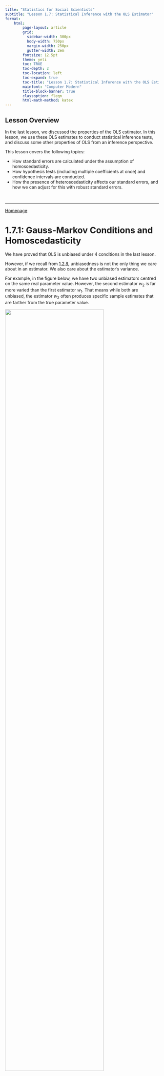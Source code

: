 ```yaml
---
title: "Statistics for Social Scientists"
subtitle: "Lesson 1.7: Statistical Inference with the OLS Estimator"
format:
    html:
        page-layout: article
        grid:
          sidebar-width: 300px
          body-width: 750px
          margin-width: 250px
          gutter-width: 2em
        fontsize: 12.5pt
        theme: yeti
        toc: TRUE
        toc-depth: 2
        toc-location: left
        toc-expand: true
        toc-title: "Lesson 1.7: Statistical Inference with the OLS Estimator"
        mainfont: "Computer Modern"
        title-block-banner: true
        classoption: fleqn
        html-math-method: katex
---
```


::: callout-note
## Lesson Overview

In the last lesson, we discussed the properties of the OLS estimator. In this lesson, we use these OLS estimates to conduct statistical inference tests, and discuss some other properties of OLS from an inference perspective.

This lesson covers the following topics:

-   How standard errors are calculated under the assumption of homoscedasticity.
-   How hypothesis tests (including multiple coefficients at once) and confidence intervals are conducted.
-   How the presence of heteroscedasticity affects our standard errors, and how we can adjust for this with robust standard errors.
:::

<br />

------------------------------------------------------------------------

[Homepage](https://statsnotes.github.io)

# 1.7.1: Gauss-Markov Conditions and Homoscedasticity

We have proved that OLS is unbiased under 4 conditions in the last lesson.

However, if we recall from [1.2.8](https://statsnotes.github.io/theory/2.html#properties-of-estimators), unbiasedness is not the only thing we care about in an estimator. We also care about the estimator's variance.

For example, in the figure below, we have two unbiased estimators centred on the same real parameter value. However, the second estimator $w_2$ is far more varied than the first estimator $w_1$. That means while both are unbiased, the estimator $w_2$ often produces specific sample estimates that are farther from the true parameter value.

![](images/clipboard-4236264762.png){fig-align="center" width="80%"}

Luckily, the Gauss-Markov Theorem does not stop at unbiasedness. With an additional condition (homoscedasticity), we can determine that OLS is not only unbiased, but the linear estimator with the least variance:

::: callout-tip
## Definition: Gauss-Markov Theorem

The Gauss-Markov Theorem states that under 5 conditions, the OLS estimator is the Best Linear Unbiased Estimator (BLUE) for $\beta_1$, being the unbiased linear estimator with the least variance.

-   **SLR.1/MLR.1 (Linearity in Parameters)**: The parameters of the model are linear.
-   **SLR.2/MLR.2 (Random Sampling)**: All observations in our sample are randomly sampled from the population.
-   **SLR.3/MLR.3 (Sample Variation in** $x$**/ No Perfect Multicollinearity)**: $Var(x) ≠ 0$, and no perfect correlation between explanatory variables.
-   **SLR.4/MLR.4 (Zero Conditional Mean)**. The error term $u$ has an expectation of 0, given any value of the explanatory variables.
-   **SLR.5/MLR.5 (Homoscedasticity)**: The error term has the same variance given any value of $x$.
:::

<br />

But what does this new condition of homoscedasticity mean?

Mathematically, homoscedasticity is defined as:

$$
Var(u|x_1, \dots, x_k) = \sigma^2 \text{ for all } x
$$

-   Of course, for simple linear regression, there is only one $x$, so the condition is $Var(u|x) = \sigma^2$.

First of all, what even is the variance $Var(u)$ representing? It is the variance of the "errors" of our error term $u_i$, which is also a random variable. The figure below displays this, with the green lines representing the distribution of $u_i$.

![](images/clipboard-3513031173.png){fig-align="center" width="90%"}

In the figure above, you can see the variance (spread) of the error term $u_i$'s distribution is consistent, no matter the value of $x$. This means that homoscedasticity is met.

When $Var(u)$ is not constant (and changes with the value of $x$), we have **heteroscedasticity**.

The best way to identify if this assumption is met is to look at a plot of the residuals (errors). If the variance in the residuals is constnant, we have homoscedasticity. If not, we have heteroscedasticity.

![](images/clipboard-1713529842.png){fig-align="center" width="100%"}

In the figure above, we can see on the left chart, the variance of the residuals is clearly smaller when $x$ is lower, and the variance of the residuals is larger when $x$ is higher. That is a clear violation of the homoscedasticity assumption.

-   NOTE: heteroscedasticity (failure to meet SLR.5 homoscedasticity) does not bias OLS estimates. It only determines if OLS has the lowest variance of unbiased linear estimators.

<br />

<br />

------------------------------------------------------------------------

[Homepage](https://statsnotes.github.io)

# 1.7.2: Variance of OLS Estimates in Simple Linear Regression

Assuming Homoscedasticity is met, we know $Var(u|x) = \sigma^2$.

-   When homoscedasticity is not met, nothing in this section applies. See [1.7.7](https://statsnotes.github.io/theory/7.html#robust-standard-errors-for-bivariate-regression) for more information on how to do estimates when this is violated.

What is variance? From [1.1.5](https://statsnotes.github.io/theory/1.html#variance-and-standard-deviation), we know that the formula for variance is:

$$
E(x - \mu)^2
$$

We know from SLR.4 Zero-Conditional Mean assumption that $E(u|x) = 0$. Thus, we can use that to calculate the variance $Var(u|x)$ using the variance formula:

$$
\begin{split}
Var(u|x) = \sigma^2 & = E[ \ ((u|x) - E(u|x))^2 \ ] \\
& = E((u|x) - 0)^2 \\
& = E[(u|x)^2] \\
& = E(u^2 |x)
\end{split}
$$

And since by homoscedasticity, we know variance does not depend on $x$, so $Var(u|x) = Var(u)$. Thus, we also know that:

$$
E(u^2|x) = E(u^2) = \sigma^2
$$

<br />

Remember when we were proving unbiasedness of OLS in [1.6.3](https://statsnotes.github.io/theory/6.html#proof-of-ols-unbiasedness-in-simple-linear-regression), we got to this stage:

$$
\hat\beta_1 = \beta_1 + \sum\limits_{i=1}^n w_i u_i
$$

-   Where $w_i = \frac{x_i - \bar{x}}{\sum (x_i - \bar{x})^2}$, which is a function of random variable $x$.
-   We could also write $w_i$ as $\frac{x_i - \bar{x}}{SST_x}$ (where $SST_x$ is total sum of squares for $x$).

We know that $\beta_1$ is a constant (the true value in the population), so that never changes. Thus, it cannot be the variance in $\hat\beta_1$. Thus, $\sum w_i u_i$ is the variance in $\hat\beta_1$.

$$
\begin{split}
Var(\hat\beta_1|x) & = Var\left( \sum\limits_{i=1}^n w_i u_i \bigg| x\right) \\
& = \sum\limits_{i=1}^n Var(w_i u_i | x) \\
& = \sum\limits_{i=1}^n w_i^2 Var(u_i | x)
\end{split}
$$

And given SLR.2 Random Sampling (see [1.6.2](https://statsnotes.github.io/theory/6.html#unbiasedness-of-ols-under-the-gauss-markov-theorem)), we know $Var(u_i | x)$ is also equal to $Var(u_i|x_i)$. Thus:

$$
Var(\hat\beta_1|x) = \sum\limits_{i=1}^n w_i^2 Var(u_i | x_i)
$$

And using SLR.5 homoscedasticity, we know $Var(u|x) = \sigma^2$ and is constant, thus:

$$
\begin{split}
Var(\hat\beta_1 | x) & = \sum\limits_{i=1}^n w_i^2 Var(u_i | x_i) \\
& = \sum\limits_{i=1}^n w_i^2 \sigma^2 \\
& = \sigma^2 \sum\limits_{i=1}^n w_i^2
\end{split}
$$

Remember, $w_i$ is its own function of $x$, where $w_i = \frac{x_i - \bar{x}}{\sum (x_i - \bar{x})^2}$, or can be written as $\frac{x_i - \bar{x}}{SST_x}$ (see [1.6.3](https://statsnotes.github.io/theory/6.html#proof-of-ols-unbiasedness-in-simple-linear-regression) for derivation).

We have $\sum w_i^2$ in our final equation, and we can do some quick algebra to rearrange it (note, if you are not familiar with SST, see [1.4.6](https://statsnotes.github.io/theory/4.html#r-squared-and-goodness-of-fit)):

$$
\begin{split}
\sum\limits_{i=1}^n w_i^2 & = \sum\limits_{i=1}^n \frac{(x_i - \bar{x})^2}{(SST_x)^2} \\
& = \frac{\sum_{i=1}^n(x_i - \bar x)^2}{(SST_x)^2} \\
& = \frac{SST_x}{(SST_x)^2} \\
& = \frac{1}{SST_x}
\end{split}
$$Thus, we can plug that in to get our final variance of $\hat\beta_1$ formula:

$$
\begin{split}
Var(\hat\beta|x) & = \sigma^2 \sum\limits_{i=1}^n w_i^2 \\
& = \sigma^2 \frac{1}{SST_x} \\
& = \frac{\sigma^2}{SST_x}
\end{split}
$$

Thus, that is the variance of our OLS estimator $\hat\beta_1$, and also the variance of the sampling distribution of $\hat\beta_1$.

-   This is only the case if SLR.5 homoscedasticity assumption holds. It is not valid if the assumption is not met. See [1.7.7](https://statsnotes.github.io/theory/7.html#robust-standard-errors-for-bivariate-regression) for more information on how to do estimates when this is violated.
-   One might notice we calculated $Var(\hat\beta_1|x)$, not $Var(\hat\beta_1)$. However, this does not matter, since our final formula does not depend on the value of $x$ (from homoscedasticity, we know $\sigma^2$ is independent of $x$, and also $SST_x$ is constant no matter the specific value of $x$ as it includes all values of $x$).

There is one issue: we know that $\sigma^2 = E(u^2)$ (see earlier in the section). However, we do not actually know the value of $E(u^2)$! Remember, that is the error term $u$ - while we only know the residual term $\hat u$.

<br />

<br />

------------------------------------------------------------------------

[Homepage](https://statsnotes.github.io)

# 1.7.3: Standard Errors in Simple Linear Regression

We know, as shown in the last section, that the variance of the sampling distribution is:

$$
Var(\hat\beta) = \frac{\sigma^2}{SST_x}
$$

If we want the standard deviation of the sampling distribution, we simply take the square root:

$$
sd(\hat\beta_1) = \frac{\sigma}{\sqrt{SST_x}}
$$

There is one issue: we know that $\sigma^2 = E(u^2)$ (see previous section for proof). However, we do not actually know the value of $E(u^2)$! Remember, that is the error term $u$ - while we only know the residual term $\hat u$.

So, what we can do is well, simply replace $u$ with its estimate, $\hat u$.

-   Recall that $u_i = y_i - \beta_0 - \beta_1 x_i$
-   And $\hat u_i = y_i - \hat\beta_0 - \hat\beta_1 x_i$.

So naturally, instead of $\sigma^2 = E(u^2)$, we could estimate it with $E(\hat u^2)$. Mathematically:

$$
\begin{split}
\hat\sigma^2 = E(\hat u^2) & = \frac{1}{n} \sum\limits_{i=1}^n \hat u_i^2 \\
& = SSR/n
\end{split}
$$

-   Where $SSR$ is the square sum of residuals (see [1.4.6](https://statsnotes.github.io/theory/4.html#r-squared-and-goodness-of-fit) for more details).

However, there is an issue with this estimate of $\sigma^2$. It is biased - the expected value is actually slightly less than $\sigma^2$.

We will not prove this mathematically, but this bias is because OLS imposes two conditions on its estimation process (that we discussed in [1.6.1](https://statsnotes.github.io/theory/6.html#residuals-and-properties-of-ols-estimator)):

$$
\begin{split}
& \sum\limits_{i=1}^n \hat u_i = 0 \\
& \sum\limits_{i=1}^n x_i \hat u_i = 0
\end{split}
$$

-   The actual error term $u_i$ (not the OLS residuals $\hat u_i$) do not have these restrictions.

We can adjust the estimator to be more accurate by including a degrees of freedom adjustment. So, instead of $SSR/n$, we can do $SSR/(n-2)$. Thus, our estimator for $\sigma^2$ is:

$$
\hat\sigma^2 = \frac{SSR}{n-2} = \frac{\sum_{i=1}^n \hat u_i^2}{n-2}
$$

With that estimate of $\sigma^2$, we can plug it back into our formula for the standard deviation of $\hat\beta_1$.

-   We call this standard deviation the standard error (as discussed in [1.2.3](https://statsnotes.github.io/theory/2.html#uncertainty-in-estimates-and-sampling-distributions))

$$
\widehat{se}(\hat\beta_1) = \frac{\hat\sigma}{\sqrt{SST_x}}
$$

::: callout-tip
## Definition: Standard Errors for Simple Linear Regression

The standard error for the coefficient $\hat\beta_1$ from an OLS estimator in a simple linear regression is:

$$
\widehat{se}(\hat\beta_1) = \frac{\hat\sigma}{\sqrt{SST_x}}
$$

Where $\hat\sigma$ is defined as:

$$
\hat\sigma = \sqrt{\frac{SSR}{n-2}} = \sqrt{\frac{\sum_{i=1}^n \hat u_i^2}{n-2}}
$$

And where $SST_x$ is defined as:

$$
SST_x = \sum_{i=1}^n(x_i - \bar x)^2
$$
:::

When homoscedasticity is not met, this standard error is invalid. See [1.7.7](https://statsnotes.github.io/theory/7.html#robust-standard-errors-for-bivariate-regression) for more information on how to do estimates when this is violated.

<br />

<br />

------------------------------------------------------------------------

[Homepage](https://statsnotes.github.io)

# 1.7.4: Standard Errors in Multiple Linear Regression

Now, we will do the same exercise, but for multiple linear regression.

Assuming homoscedasticity is met, we know $Var(u|x_1, \dots, x_k) = \sigma^2$.

-   When homoscedasticity is not met, nothing in this section applies. See [1.7.8](https://statsnotes.github.io/theory/7.html#robust-standard-errors-for-multiple-regression) for more information on how to do estimates when this is violated.

Let us find the variance of OLS estimates (we will use $\hat\beta_1$ for simplicity, but this applies to any other coefficient $\hat\beta_1 , \dots, \hat\beta_k$. In proving unbiasedness of OLS in [1.6.4](https://statsnotes.github.io/theory/6.html#proof-of-ols-unbiasedness-in-multiple-linear-regression-1), we got to this stage:

$$
\hat\beta_1 = \beta_1 + \frac{\sum_{i=1}^n \widetilde{r_{1i}} u_i}{\sum_{i=1}^n \widetilde{r_{1i}}^2}
$$

We know that $\beta_1$ is a constant (the true value in the population), so that never changes. Thus, it cannot be the variance in $\hat\beta_1$. Thus, the second part is the variance in $\hat\beta_1$.

Let us define $w_i$ as following, as a function of $x_1, \dots, x_k$:

$$
w_i = \frac{\widetilde{r_{1i}}}{\sum_{i=1}^n\widetilde{r_{1i}}^2}
$$

This allows us to write $\hat\beta_1$ as:

$$
\hat\beta_1 = \beta_1 + \sum\limits_{i=1}^nw_i u_i
$$

<br />

Thus, we can proceed in the same way as the simple linear regression case (see [1.7.2](https://statsnotes.github.io/theory/7.html#variance-of-ols-estimates-in-simple-linear-regression) for more details):

$$
\begin{split}
Var(\hat\beta_1|x_1, \dots, x_k) & = Var\left( \sum\limits_{i=1}^nw_i u_i \biggr|x_1, \dots ,x_k \right) \\ & = \sum\limits_{i=1}^n Var(w_i u_i | x_1, \dots, x_k) \\
& = \sum\limits_{i=1}^n w_i^2 \ Var(u_i | x_1, \dots, x_k) \\
& = \sum\limits_{i=1}^n w_i^2 \sigma^2 \\
& = \sigma^2 \sum\limits_{i=1}^n w_i^2
\end{split}
$$

Now, plugging back in $w_i$, we get:

$$
\begin{split}
Var(\hat\beta_1|x_1, \dots, x_k) & = \sigma^2 \sum\limits_{i=1}^n w_i^2 \\
& = \sigma^2 \sum_{i=1}^n \left( \frac{\widetilde{r_{1i}}}{\sum_{i=1}^n\widetilde{r_{1i}}^2} \right) \\
& = \sigma^2 \frac{\sum_{i=1}^n \widetilde{r_{1i}}}{\sum_{i=1}^n\widetilde{r_{1i}}^2} \\
& = \frac{\sigma^2}{\sum_{i=1}^n \widetilde{r_{1i}}^2}
\end{split}
$$

And assuming homoscedasticity (where $Var(\hat\beta_1)$ does not depend on $x_1, \dots, x_k$, we thus know:

$$
Var(\hat\beta_1) = \frac{\sigma^2}{\sum_{i=1}^n \widetilde{r_{1i}}^2}
$$

-   When homoscedasticity is not met, this is not valid. See [1.7.8](https://statsnotes.github.io/theory/7.html#robust-standard-errors-for-multiple-regression) for more information on how to do estimates when this is violated.

<br />

However, just like we mentioned in [1.7.3](https://statsnotes.github.io/theory/7.html#standard-errors-in-simple-linear-regression), the real value of $\sigma^2$ of a regression not calculable. This is an issue because our variance formula has $\sigma^2$ in the numerator.

Just like in simple linear regression (see [1.7.3](https://statsnotes.github.io/theory/7.html#standard-errors-in-simple-linear-regression)), we can estimate $\sigma^2$ by using the residual term $\hat u_i$ with a degrees of freedom adjustment.

$$
\hat\sigma^2 = \frac{SSR}{n-k-1} = \frac{\sum_{i=1}^n \hat u_i^2}{n-k-1}
$$

-   Where $n$ is the number of observations in our sample data.
-   Where $k$ is the number of explanatory variables in our model.

Thus, with this estimate, we can calculate the **standard errors** (square root of variance) of our estimates of coefficients $\hat\beta_j$.

::: callout-tip
## Definition: Standard Errors for Multiple Linear Regression

The standard error for the coefficient $\hat\beta_j$ from an OLS estimator in multiple linear regression is:

$$
\widehat{se}(\hat\beta_j) = \frac{\hat\sigma}{\sqrt{\sum_{i=1}^n \widetilde{r_{1i}}^2}}
$$

-   We will never calculate this by hand, we will use a statistical software to do this.

Where $\hat\sigma$ is defined as:

$$
\hat\sigma = \sqrt{\frac{SSR}{n-k-1}} = \sqrt{\frac{\sum_{i=1}^n \hat u_i^2}{n-k-1}}
$$
:::

When homoscedasticity is not met, this is not valid. See [1.7.8](https://statsnotes.github.io/theory/7.html#robust-standard-errors-for-multiple-regression) for more information on how to do estimates when this is violated.

<br />

Notice how the denominator contains $\sum\widetilde{r_{1i}}^2$. That means, the smaller $\sum\widetilde{r_{1i}}^2$ is, the larger the variance is.

-   $\sum\widetilde{r_{1i}}^2$ is smaller when our explanatory variable of interest $x_1$ is highly correlated with another explanatory variable, since $\widetilde{r_{1i}}^2$ represents the part of $x_1$ that is uncorrelated with other explanatory variables.
-   This means that if we have highly correlated explanatory variables, our variance will in our OLS estimates will be high.

This is something important to think about when choosing explanatory variables. We want to include all confounding variables, but highly correlated confounders will make our variance very high for our estimates.

-   One way of dealing with this is dimensional reduction techniques, which we will discuss in Part III of the guide dealing with multivariate analysis.

<br />

<br />

------------------------------------------------------------------------

[Homepage](https://statsnotes.github.io)

# 1.7.5: Statistical Inference in Simple Linear Regression

In the last few sections, we calculated the standard error of OLS estimates of $\hat\beta_j$.

If we remember from [Lesson 1.2](https://statsnotes.github.io/theory/2.html), the standard error is a measurement of uncertainty, and allows us to conduct statistical inference tests, such as hypothesis testing and confidence intervals.

-   Note: the statistical tests are only really useful if we are comfortable with the assertion that OLS is unbiased - or in other words, they are only really useful if the first 4 Gauss-Markov conditions are met.

<br />

### Hypothesis Testing

Hypothesis testing follows the same procedure as outlined in [1.2.5](https://statsnotes.github.io/theory/2.html#intuition-of-hypothesis-testing) and [1.2.6](https://statsnotes.github.io/theory/2.html#implementing-a-hypothesis-test). Reread these sections to understand the intuition.

In regression, our typical null hypotheses is that there is no relationship between $x_j$ and $y$, and our alternate hypothesis is that there is a relationship between $x_j$ and $y$. Thus, our hypotheses are:

$$
\begin{split}
& H_0 : \beta_j = 0 \\
& H_1: \beta_j ≠ 0
\end{split}
$$

Now, we calculate a t-test statistic:

$$
t = \frac{\hat\beta_j - 0}{\widehat{se}(\hat\beta_j)}
$$

-   Where the 0 represents the null hypothesis value. If you have any other null hypothesis value, change the 0 to your hypothesis value.

Now, we will consult a t-distribution (not a normal distribution) to calculate the p-values.

-   We use a t-distribution, not a normal distribution, even if we have met the central limit theorem (see [1.2.4](https://statsnotes.github.io/theory/2.html#central-limit-theorem) if you do not know what the central limit theorem is).

-   The reason we do this is because our estimate of variance $\hat\sigma^2$ is not exactly the same as the true variance $\sigma^2$, and the t-distribution better accounts for this issue.

Once we have obtained our p-values from the t-distribution, we can interpret the p-values as follows:

::: callout-tip
## Interpretation of p-Values for Regression

The p-value is the probability of getting a test statistic equally or more extreme than the one we got with our sample estimate $\hat\beta_j$, given the null hypothesis is true.

-   If $p<0.05$, we believe the probability of the null hypothesis is low enough, such that we reject the null hypothesis (that there is no relationship between $x_j$ and $y$), and conclude our alternate hypothesis (that there is a relationship between $x_j$ and $y$).

-   If $p>0.05$, we cannot reject the null hypothesis, and cannot reject that there is no relationship between $x_j$ and $y$.
:::

::: callout-warning
## Warning!

Note how I have been using the word **relationship**, not causal effect.

Causality is not established through estimators, it is established through a strong experimental design (which we will cover in part II of the course).
:::

<br />

### Confidence Intervals

We can also create confidence intervals of plausible true $\beta_j$ values from the population, given our estimate $\hat\beta_1$. The intuition is the same as discussed in [1.2.7](https://statsnotes.github.io/theory/2.html#confidence-intervals).

Just like previously discussed in [1.2.7](https://statsnotes.github.io/theory/2.html#confidence-intervals), the 95% confidence interval has the bounds:

$$
\hat\beta_j - 1.96 \widehat{se}(\hat\beta_1), \ \hat\beta_j + 1.96 \widehat{se}(\hat\beta_1)
$$

::: callout-tip
## Interpretation of Confidence Intervals

The confidence interval means that under repeated sampling and estimating $\hat\beta_j$, 95% of the confidence intervals we construct will include the true $\beta_j$ value in the population.
:::

::: callout-warning
## Interpretation Warning!

It is very important to note that confidence intervals do not mean a 95% probability that the true $\beta_j$ is within any specific confidence interval we calculated.

We cannot know based on one confidence interval, whether it covers or does not cover the true $\beta_j$.

The correct interpretation is that over many samples from the same population, we would expect 95% of our confidence intervals to contain the true $\beta_j$ value.
:::

<br />

<br />

------------------------------------------------------------------------

[Homepage](https://statsnotes.github.io)

# 1.7.7: Robust Standard Errors for Bivariate Regression

MLR.5 Homoscedasticity states that $Var(u|x_1, \dots x_k) = \sigma^2$.

-   Or in other words, no matter the value of $x_1, \dots, x_k$, the variance of the error term is constant at $\sigma^2$.

When this is violated (so when the values of the explanatory variables effect the variance of the error term), we have **heteroscedasticity**.

-   We provided graphical examples of homoscedasticity in [1.7.1](https://statsnotes.github.io/theory/7.html#gauss-markov-conditions-and-homoscedasticity). This is useful to know how to identify heteroscedasticity.

When MLR.5 Homoscedasticity is violated, the OLS estimator is still unbiased, however, it is no longer the unbiased linear estimator with the least variance.

More importantly for us however, is that heteroscedasticity invalidates the variance and standard error formulas we have calculated earlier.

<br />

Let us calculate these standard errors under heteroscedasticity. For simplicity, consider the bivariate regression:

$$
y_i = \beta_0 + \beta_1 x_i + u_i
$$

However, without MLR.5 Homoscedasticity, variance $Var(u|x)$ is no longer constant at $\sigma^2$. Instead, $Var(u|x)$ varies depending on the value of $x$. Let us define the variance as:

$$
Var(u_i|x_i) = \sigma_i^2
$$

-   Where $\sigma^2_1$ is the error term variance for $x_1$, and $\sigma_2^2$ is the error term variance for $x_2$, and so on $\sigma_3^2, \dots, \sigma_n^2$.

Then, recalling from the start of [1.7.2](https://statsnotes.github.io/theory/7.html#variance-of-ols-estimates-in-simple-linear-regression), we have the following formula for the simple linear regression $\hat\beta_1$ estimate:

$$
\hat\beta_1 = \beta_1 + \sum_{i=1}^nw_i u_i
$$

-   Where $w_i = \frac{x_i - \bar x}{\sum(x_i - \bar x)^2}$, which is a function of random variable $x$.
-   We could also write $w_i$ as $\frac{x_i - \bar x}{SST_x}$.

We know that $\beta_1$ is a constant (the true value in the population), so that never changes. Thus, it cannot be the variance in $\hat\beta_1$. Thus, the second part is the variance in $\hat\beta_1$. Thus:

$$
\begin{split}
Var(\hat\beta_1|x) & = Var \left( \sum\limits_{i=1}^n w_i u_i \biggr| x \right) \\
& = \sum\limits_{i=1}^n Var(w_i u_i |x) \\
& = \sum\limits_{i=1}^n w_i^2 \ Var (u_i | x) \\
& = \sum\limits_{i=1}^nw_i^2 \ Var(u_i|x_i) \\
& = \sum\limits_{i=1}^n w_i^2 \sigma_i^2
\end{split}
$$

Now, plugging back $w_i$ in, we get:

$$
\begin{split}
Var(\hat\beta_1|x) & = \sum\limits_{i=1}^n w_i^2 \sigma_i^2 \\
& = \sum\limits_{i=1}^n \left(\frac{x_i - \bar x}{SST_x} \right)^2 \sigma^2_i \\
& = \frac{\sum_{i=1}^n (x_i - \bar x)^2 \sigma^2_i}{SST_x^2}
\end{split}
$$

Of course, just like with homoscedasticity, we do not know $\sigma_i^2$, and have to estimate it with $\hat u$. We do not need a degrees of freedom adjustment in this case. Thus, our estimate of variance is:

$$
\widehat{Var}(\hat\beta_1|x) = \frac{\sum_{i=1}^n (x_i - \bar x)^2 \hat u^2_i}{SST_x^2}
$$

And thus, the standard error (square root of variance) of our estimate $\hat\beta_1$ under homoscedasticity is the square root of our estimate of variance.

::: callout-tip
## Definition: Robust Standard Error for Bivariate Regression

The heteroscedasticity-robust standard error for $\hat\beta_1$ in bivariate regression is:

$$
\widehat{se}(\hat\beta_1|x) = \sqrt{\frac{\sum_{i=1}^n (x_i - \bar x)^2 \hat u^2_i}{SST_x^2}}
$$

-   Where SST is the total sum of squares $SST = \sum(y_i - \bar y)^2$.
:::

We can use these robust standard errors to conduct hypothesis testing and confidence intervals as normal.

Nowadays, it is typical to use heteroscedasticity-robust standard errors as default, and only using normal standard errors if we can prove homoscedasticity is met.

<br />

<br />

------------------------------------------------------------------------

[Homepage](https://statsnotes.github.io)

# 1.7.8: Robust Standard Errors for Multiple Regression

Let us do the same as the last section, but for multiple regression.

Without MLR.5 Homoscedasticity, variance $Var(u|x)$ is no longer constant at $\sigma^2$. Instead, $Var(u|x)$ varies depending on the value of $x$. Let us define the variance as:

$$
Var(u_i|x_{1i}, \dots, x_{ki}) = \sigma_i^2
$$

Let us find the variance of OLS estimates (we will use $\hat\beta_1$ for simplicity, but this applies to any other coefficient $\hat\beta_1 , \dots, \hat\beta_k$. In proving unbiasedness of OLS in [1.6.4](https://statsnotes.github.io/theory/6.html#proof-of-ols-unbiasedness-in-multiple-linear-regression-1), we got to this stage:

$$
\hat\beta_1 = \beta_1 + \frac{\sum_{i=1}^n \widetilde{r_{1i}} u_i}{\sum_{i=1}^n \widetilde{r_{1i}}^2}
$$

We know that $\beta_1$ is a constant (the true value in the population), so that never changes. Thus, it cannot be the variance in $\hat\beta_1$. Thus, the second part is the variance in $\hat\beta_1$.

Let us define $w_i$ as following, as a function of $x_1, \dots, x_k$:

$$
w_i = \frac{\widetilde{r_{1i}}}{\sum_{i=1}^n\widetilde{r_{1i}}^2}
$$

This allows us to write $\hat\beta_1$ as:

$$
\hat\beta_1 = \beta_1 + \sum\limits_{i=1}^nw_i u_i
$$

<br />

Thus, we can proceed in the same way as the simple linear regression case in the last section.

$$
\begin{split}
Var(\hat\beta_1|x_1, \dots, x_k) & = Var\left( \sum\limits_{i=1}^nw_i u_i \biggr|x_1, \dots ,x_k \right) \\ & = \sum\limits_{i=1}^n Var(w_i u_i | x_1, \dots, x_k) \\
& = \sum\limits_{i=1}^n w_i^2 \ Var(u_i | x_1, \dots, x_k) \\
& = \sum\limits_{i=1}^n w_i^2 \sigma^2_i
\end{split}
$$

Now, plugging back in $w_i$, we get:

$$
\begin{split}
Var(\hat\beta_1|x) & = \sum\limits_{i=1}^n w_i^2 \sigma_i^2 \\
& = \sum\limits_{i=1}^n \left(\frac{\widetilde{r_{1i}}}{\sum_{i=1}^n\widetilde{r_{1i}}^2} \right)^2 \sigma^2_i \\
& = \frac{\sum_{i=1}^n \widetilde{r_{1i}}^2 \sigma^2_i}{\sum_{i=1}^n\widetilde{r_{1i}}^2}
\end{split}
$$

Of course, just like before, we do not know $\sigma_i^2$, and have to estimate it with $\hat u$. Thus, our estimate of variance is:

$$
\widehat{Var}(\hat\beta_1) = \frac{\sum_{i=1}^n \widetilde{r_{1i}}^2 \hat u_i^2}{\sum_{i=1}^n\widetilde{r_{1i}}^2}
$$

And thus, the standard error (square root of variance) of our estimate $\hat\beta_1$ under homoscedasticity is the square root of our estimate of variance.

-   This can be generalised to any other coefficient $\hat\beta_1, \dots, \hat\beta_k$.

::: callout-tip
## Definition: Robust Standard Error for Multiple Regression

The heteroscedasticity-robust standard error for $\hat\beta_1$ in multiple regression is:

$$
\widehat{se}(\hat\beta_j) = \sqrt{\frac{\sum_{i=1}^n \widetilde{r_{ji}}^2 \hat u^2_i}{\sum_{i=1}^n\widetilde{r_{ji}}^2}}
$$
:::

We can use these robust standard errors to conduct hypothesis testing and confidence intervals as normal.

Nowadays, it is typical to use heteroscedasticity-robust standard errors as default, and only using normal standard errors if we can prove homoscedasticity is met.

<br />

<br />

------------------------------------------------------------------------

[Homepage](https://statsnotes.github.io)

# Implementation in R

```r
dta <- readRDS('data/data1.rds')
```

## Hypothesis Testing with Homoscedasticity

To conduct hypothesis testing in a regression, we can use the *feols()* function from the package *fixest*, or we can use the base-R function *lm()*.

-   The syntax is the same for both (at least for now).
-   The *feols()* function is often used because it can incorporate heteroscedasticity-robust standard errors (see the next section), as well as other techniques in econometrics.

For the *feols()* function, we will need the *fixest* package. Make sure to install it if you have not previously (google how to install R-packages if needed).

```r
library(fixest)
```

<br />

**Syntax:**

For the *feols()* function, the syntax is as follows:

```r
model <- feols(y ~ x1 + x2 + x3, data = mydata)
summary(model)
```

-   Replace *model* with any name you want to store your regression model in.
-   Replace *y* with your outcome variable name, and *x1, x2, x3* with your explanatory variable name.
-   You can add more explanatory variables by adding + signs and *x4 + x5 ...* and so on. You can also remove explanatory variables down to only 1.
-   Replace *mydata* with the name of your dataframe.

The *lm()* function has the exact same syntax for simple linear regression, except that we replace *feols()* with *lm()*:

```r
model <- lm(y ~ x1 + x2 + x3, data = mydata)
summary(model)
```

<br />

**Example:**

Let us run a regression with outcome variable *immatt* (attitude towards immigrants), explanatory variables *age* and *educ* (years of education), from the dataframe called *dta*:

```r
my_model <- feols(immatt ~ age + educ, data = dta)
summary(my_model)
```

We can see the following output:

-   In the estimate column, we get our intercept estimate $\hat\beta_0$, and our explanatory variables coefficient estimates $\hat\beta_1$ and $\hat\beta_2$.
-   In the standard error column, we get our standard error of our sample estimates.
-   In the t-value column, we get our t-values for our sample estimates.
-   In the p-value column, we get our p-values for our sample estimates. Any asterisks \* indicate statistical significance.

The result is similar with *lm()*:

```r
my_model <- lm(immatt ~ age + educ, data = dta)
summary(my_model)
```

<br />

## Hypothesis Testing with Heteroscedasticity

To conduct hypothesis testing with robust standard errors, we must use the *feols()* function from the package *fixest* (no *lm()* function).

For the *feols()* function, we will need the *fixest* package. Make sure to install it if you have not previously (google how to install R-packages if needed).

```r
library(fixest)
```

<br />

**Syntax:**

For the *feols()* function, the syntax is as follows:

```r
model <- feols(y ~ x1 + x2 + x3, data = mydata, se = "hetero")
summary(model)
```

-   Replace *model* with any name you want to store your regression model in.
-   Replace *y* with your outcome variable name, and *x1, x2, x3* with your explanatory variable name.
-   You can add more explanatory variables by adding + signs and *x4 + x5 ...* and so on. You can also remove explanatory variables down to only 1.
-   Replace *mydata* with the name of your dataframe.

Note: the extra argument *se="hetero"* tells R to use heteroscedasticity-robust standard errors.

<br />

**Example:**

Let us run a regression with outcome variable *immatt* (attitude towards immigrants), explanatory variables *age* and *educ* (years of education), from the dataframe called *dta*:

```r
my_model <- feols(immatt ~ age + educ, data = dta, se = "hetero")
summary(my_model)
```

We can see the following output:

-   In the estimate column, we get our intercept estimate $\hat\beta_0$, and our explanatory variables coefficient estimates $\hat\beta_1$ and $\hat\beta_2$.
-   In the standard error column, we get our standard error of our sample estimates.
-   In the t-value column, we get our t-values for our sample estimates.
-   In the p-value column, we get our p-values for our sample estimates. Any asterisks \* indicate statistical significance.

<br />

## Confidence Intervals

**Syntax:**

To estimate confidence intervals for our estimates, we will first need to run a regression and hypothesis tests (like above).

Then, we can either manually calculate our confidence intervals (as the standard errors are given in the regression output), or we can use the *confint* function:

```r
confint(model_name)
```

-   Replace *model_name* with whatever variable name you stored your regression in.

<br />

**Example:**

Let us find the confidence intervals for our estimates in the previous example regression above:

```r
confint(my_model)
```

We can see that R outputs the 95% confidence interval lower and upper bounds, for all our estimates $\hat\beta_0$ and $\hat\beta_1$ and $\hat\beta_2$

<br />

## F-Tests of Nested Models

**Syntax**

For f-tests, we will need two models. Let us save those two regression models as *m0* (null) and *m1* (alternate). Then, we can use the *anova()* function.

-   Note: our models must be created with the *lm()* function, not the *feols()* function, to perform an f-test. The reason for this will be explained in the next chapter.

```r
anova(m1, m2)
```

<br />

**Example:**

Let us create two different models:

```r
m0 <- lm(immatt ~ age, data = dta)
m1 <- lm(immatt ~ age + educ + female, data = dta)
```

So essentially, this F-test will be testing the coefficients of *educ* and *female* together.

Now, let us run the F-test:

```r
anova(m0, m1)
```

We can see model *m1* is statistically significant. Thus, the two coefficients of *educ* and *female* together are statistically significant.

-   Once again, we will explore in lesson 1.9 why the F-test can be very useful.

<br />

<br />

------------------------------------------------------------------------

[Homepage](https://statsnotes.github.io)
